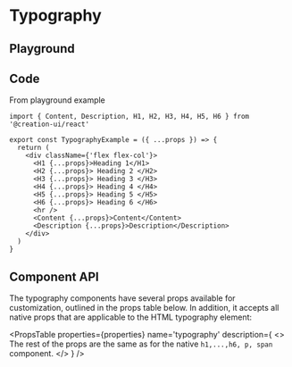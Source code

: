 
# Typography

## Playground

<TypographyPlayground />

## Code

From playground example

```tsx copy
import { Content, Description, H1, H2, H3, H4, H5, H6 } from '@creation-ui/react'

export const TypographyExample = ({ ...props }) => {
  return (
    <div className={'flex flex-col'}>
      <H1 {...props}>Heading 1</H1>
      <H2 {...props}> Heading 2 </H2>
      <H3 {...props}> Heading 3 </H3>
      <H4 {...props}> Heading 4 </H4>
      <H5 {...props}> Heading 5 </H5>
      <H6 {...props}> Heading 6 </H6>
      <hr />
      <Content {...props}>Content</Content>
      <Description {...props}>Description</Description>
    </div>
  )
}
```

## Component API

The typography components have several props available for customization, outlined in the props table below. In addition, it accepts all native props that are applicable to the HTML typography element:

<PropsTable
  properties={properties}
  name='typography'
  description={
    <>
      The rest of the props are the same as for the native <code>h1,...,h6, p, span</code> component.
    </>
  }
/>
